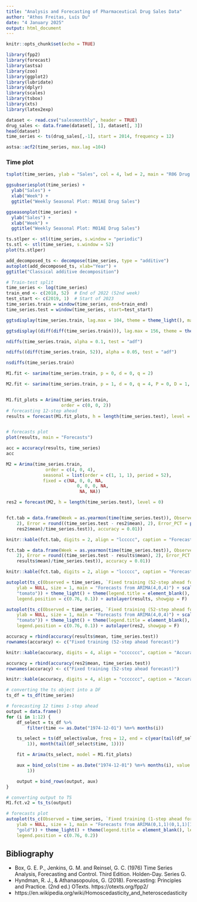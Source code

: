 ```yaml
---
title: "Analysis and Forecasting of Pharmaceutical Drug Sales Data"
author: "Athos Freitas, Luís Du"
date: "4 January 2025"
output: html_document
---
```


```r
knitr::opts_chunk$set(echo = TRUE)
```

```r
library(fpp2)
library(forecast)
library(astsa)
library(zoo)
library(ggplot2)
library(lubridate)
library(dplyr)
library(scales)
library(tsbox)
library(xts)
library(latex2exp)

dataset <- read.csv("salesmonthly", header = TRUE)
drug_sales <- data.frame(dataset[, 1], dataset[, 3])
head(dataset)
time_series <- ts(drug_sales[,-1], start = 2014, frequency = 12)
```

```r
astsa::acf2(time_series, max.lag =104)
```
### Time plot

```r
tsplot(time_series, ylab = "Sales", col = 4, lwd = 2, main = "R06 Drug Sales")
```

```r
ggsubseriesplot(time_series) +
  ylab("Sales") +
  xlab("Week") +
  ggtitle("Weekly Seasonal Plot: M01AE Drug Sales")
```


```r
ggseasonplot(time_series) +
  ylab("Sales") +
  xlab("Week") +
  ggtitle("Weekly Seasonal Plot: M01AE Drug Sales")
```

```r
ts.stlper <- stl(time_series, s.window = "periodic")
ts.stl <- stl(time_series, s.window = 52)
plot(ts.stlper)
```

```r
add_decomposed_ts <- decompose(time_series, type = "additive") 
autoplot(add_decomposed_ts, xlab="Year") + 
ggtitle("Classical additive decomposition")
```

```r
# Train-test split
time_series <- log(time_series)
train_end <- c(2018, 52)  # End of 2022 (52nd week)
test_start <- c(2019, 1)  # Start of 2023
time_series.train = window(time_series, end=train_end)
time_series.test = window(time_series, start=test_start)
```


```r
ggtsdisplay(time_series.train, lag.max = 104, theme = theme_light(), main = "Original training data")
```


```r
ggtsdisplay((diff(diff(time_series.train))), lag.max = 156, theme = theme_light(), main = "training data")
```

```r
ndiffs(time_series.train, alpha = 0.1, test = "adf")
```
```r
ndiffs((diff(time_series.train, 52)), alpha = 0.05, test = "adf")
```
```r
nsdiffs(time_series.train)
```

```r
M1.fit <- sarima(time_series.train, p = 0, d = 0, q = 2)
```

```r
M2.fit <- sarima(time_series.train, p = 1, d = 0, q = 4, P = 0, D = 1, Q = 1, S=52)
```

```r


```

```r
M1.fit_plots = Arima(time_series.train, 
                     order = c(0, 0, 2))
# forecasting 12-step ahead
results = forecast(M1.fit_plots, h = length(time_series.test), level = 0)


# forecasts plot
plot(results, main = "Forecasts")
```

```r
acc = accuracy(results, time_series)
acc
```

```r
M2 = Arima(time_series.train, 
               order = c(4, 0, 4),  
              seasonal = list(order = c(1, 1, 1), period = 52),
              fixed = c(NA, 0, 0, NA,
                           0, 0, 0, NA,
                            NA, NA))

res2 = forecast(M2, h = length(time_series.test), level = 0)


fct.tab = data.frame(Week = as.yearmon(time(time_series.test)), Observed = time_series.test, Forecast = round(res2$mean,
    2), Error = round((time_series.test - res2$mean), 2), Error_PCT = percent((as.vector((time_series.test -
    res2$mean)/time_series.test)), accuracy = 0.01))

knitr::kable(fct.tab, digits = 2, align = "lccccc", caption = "Forecasts (52-months ahead)")
```


```r
fct.tab = data.frame(Week = as.yearmon(time(time_series.test)), Observed = time_series.test, Forecast = round(results$mean,
    2), Error = round((time_series.test - results$mean), 2), Error_PCT = percent((as.vector((time_series.test -
    results$mean)/time_series.test)), accuracy = 0.01))

knitr::kable(fct.tab, digits = 2, align = "lccccc", caption = "Forecasts (52-months ahead)")
```


```r
autoplot(ts_c(Observed = time_series, `Fixed training (52-step ahead forecast)` = results$mean),
    ylab = NULL, size = 1, main = "Forecasts from ARIMA(4,0,4)") + scale_color_manual(values = c("black",
    "tomato")) + theme_light() + theme(legend.title = element_blank(), legend.background = element_blank(),
    legend.position = c(0.76, 0.1)) + autolayer(results, showgap = F)  
```

```r
autoplot(ts_c(Observed = time_series, `Fixed training (52-step ahead forecast)` = res2$mean),
    ylab = NULL, size = 1, main = "Forecasts from ARIMA(4,0,4)") + scale_color_manual(values = c("black",
    "tomato")) + theme_light() + theme(legend.title = element_blank(), legend.background = element_blank(),
    legend.position = c(0.76, 0.1)) + autolayer(res2, showgap = F)  
```

```r
accuracy = rbind(accuracy(results$mean, time_series.test))
rownames(accuracy) <- c("Fixed training (52-step ahead forecast)")

knitr::kable(accuracy, digits = 4, align = "ccccccc", caption = "Accuracy measures (52-step ahead forecast)")
```

```r
accuracy = rbind(accuracy(res2$mean, time_series.test))
rownames(accuracy) <- c("Fixed training (52-step ahead forecast)")

knitr::kable(accuracy, digits = 4, align = "ccccccc", caption = "Accuracy measures (52-step ahead forecast)")
```

```r
# converting the ts object into a DF
ts_df = ts_df(time_series)

# forecasting 12 times 1-step ahead
output = data.frame()
for (i in 1:12) {
    df_select = ts_df %>%
        filter(time <= as.Date("1974-12-01") %m+% months(i))

    ts_select = ts(df_select$value, freq = 12, end = c(year(tail(df_select$time,
        1)), month(tail(df_select$time, 1))))

    fit = Arima(ts_select, model = M1.fit_plots)

    aux = bind_cols(time = as.Date("1974-12-01") %m+% months(i), value = tail(fitted(fit),
        1))

    output = bind_rows(output, aux)
}

# converting output to TS
M1.fct.v2 = ts_ts(output)

# forecasts plot
autoplot(ts_c(Observed = time_series, `Fixed training (1-step ahead forecast)` = M1.fct.v2),
    ylab = NULL, size = 1, main = "Forecasts from ARIMA(0,1,1)(0,1,1)[12]") + scale_color_manual(values = c("black",
    "gold")) + theme_light() + theme(legend.title = element_blank(), legend.background = element_blank(),
    legend.position = c(0.76, 0.2))
```


## Bibliography

- Box, G. E. P., Jenkins, G. M. and Reinsel, G. C. (1976) Time Series Analysis, Forecasting and Control. Third Edition. Holden-Day. Series G.
- Hyndman, R. J., & Athanasopoulos, G. (2018). Forecasting: Principles and Practice. (2nd ed.) OTexts. https://otexts.org/fpp2/
- https://en.wikipedia.org/wiki/Homoscedasticity_and_heteroscedasticity
